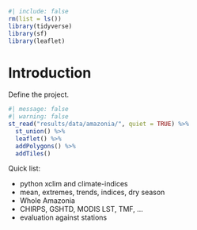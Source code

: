 ```r
#| include: false 
rm(list = ls())
library(tidyverse) 
library(sf) 
library(leaflet)
```

# Introduction {.unnumbered}

Define the project.

```r
#| message: false
#| warning: false
st_read("results/data/amazonia/", quiet = TRUE) %>% 
  st_union() %>% 
  leaflet() %>% 
  addPolygons() %>% 
  addTiles()
```

Quick list:

-   python xclim and climate-indices
-   mean, extremes, trends, indices, dry season
-   Whole Amazonia
-   CHIRPS, GSHTD, MODIS LST, TMF, ...
-   evaluation against stations
